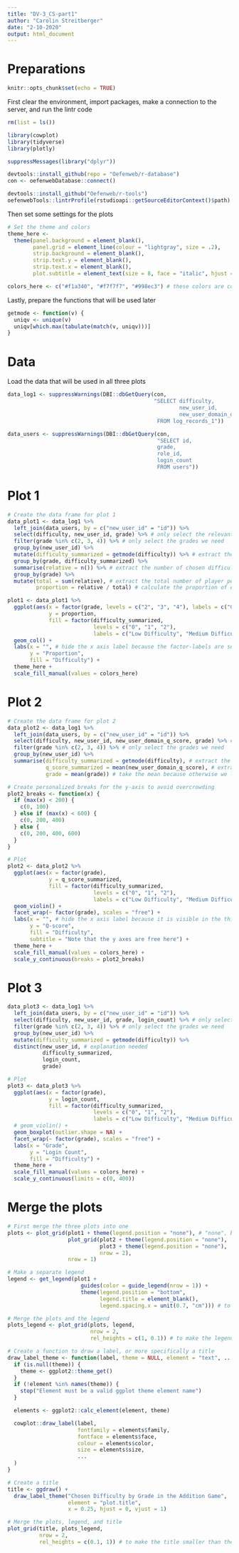 ```yaml
---
title: "DV-3_CS-part1"
author: "Carolin Streitberger"
date: "2-10-2020"
output: html_document
---
```

# Preparations
```r
knitr::opts_chunk$set(echo = TRUE)
```

First clear the environment, import packages, make a connection to the server, and run the lintr code
```r
rm(list = ls())

library(cowplot)
library(tidyverse)
library(plotly)

suppressMessages(library("dplyr"))

devtools::install_github(repo = "Oefenweb/r-database")
con <- oefenwebDatabase::connect()

devtools::install_github("Oefenweb/r-tools")
oefenwebTools::lintrProfile(rstudioapi::getSourceEditorContext()$path)
```

Then set some settings for the plots
```r
# Set the theme and colors
theme_here <-
  theme(panel.background = element_blank(),
        panel.grid = element_line(colour = "lightgray", size = .2),
        strip.background = element_blank(),
        strip.text.y = element_blank(),
        strip.text.x = element_blank(),
        plot.subtitle = element_text(size = 8, face = "italic", hjust = 0.5))

colors_here <- c("#f1a340", "#f7f7f7", "#998ec3") # these colors are colorblind safe, print friendly, and photocopy safe
```

Lastly, prepare the functions that will be used later
```r
getmode <- function(v) {
  uniqv <- unique(v)
  uniqv[which.max(tabulate(match(v, uniqv)))]
}
```

# Data
Load the data that will be used in all three plots
```r
data_log1 <- suppressWarnings(DBI::dbGetQuery(con,
                                              "SELECT difficulty,
                                                      new_user_id,
                                                      new_user_domain_q_score
                                               FROM log_records_1"))

data_users <- suppressWarnings(DBI::dbGetQuery(con,
                                               "SELECT id,
                                               grade,
                                               role_id,
                                               login_count
                                               FROM users"))
```

# Plot 1
```r
# Create the data frame for plot 1
data_plot1 <- data_log1 %>%
  left_join(data_users, by = c("new_user_id" = "id")) %>%
  select(difficulty, new_user_id, grade) %>% # only select the relevant columns
  filter(grade %in% c(2, 3, 4)) %>% # only select the grades we need
  group_by(new_user_id) %>%
  mutate(difficulty_summarized = getmode(difficulty)) %>% # extract the most frequently chosen difficulty
  group_by(grade, difficulty_summarized) %>%
  summarise(relative = n()) %>% # extract the number of chosen difficulty level per grade
  group_by(grade) %>%
  mutate(total = sum(relative), # extract the total number of player per grade
         proportion = relative / total) # calculate the proportion of each difficulty level

plot1 <- data_plot1 %>%
  ggplot(aes(x = factor(grade, levels = c("2", "3", "4"), labels = c("Grade 2", "Grade 3", "Grade 4")),
             y = proportion,
             fill = factor(difficulty_summarized,
                           levels = c("0", "1", "2"),
                           labels = c("Low Difficulty", "Medium Difficulty", "High Difficulty")))) +
  geom_col() +
  labs(x = "", # hide the x axis label because the factor-labels are self-explanatory
       y = "Proportion",
       fill = "Difficulty") +
  theme_here +
  scale_fill_manual(values = colors_here)
```

# Plot 2
```r
# Create the data frame for plot 2
data_plot2 <- data_log1 %>%
  left_join(data_users, by = c("new_user_id" = "id")) %>%
  select(difficulty, new_user_id, new_user_domain_q_score, grade) %>% # only select the relevant columns
  filter(grade %in% c(2, 3, 4)) %>% # only select the grades we need
  group_by(new_user_id) %>%
  summarise(difficulty_summarized = getmode(difficulty), # extract the most frequently chosen difficulty
            q_score_summarized = mean(new_user_domain_q_score), # extract the mean q score
            grade = mean(grade)) # take the mean because otherwise we lose this information

# Create personalized breaks for the y-axis to avoid overcrowding
plot2_breaks <- function(x) {
  if (max(x) < 200) {
    c(0, 100)
  } else if (max(x) < 600) {
    c(0, 200, 400)
  } else {
    c(0, 200, 400, 600)
  }
}

# Plot
plot2 <- data_plot2 %>%
  ggplot(aes(x = factor(grade),
             y = q_score_summarized,
             fill = factor(difficulty_summarized,
                           levels = c("0", "1", "2"),
                           labels = c("Low Difficulty", "Medium Difficulty", "High Difficulty")))) +
  geom_violin() +
  facet_wrap(~ factor(grade), scales = "free") +
  labs(x = "", # hide the x axis label because it is visible in the third plot
       y = "Q-score",
       fill = "Difficulty",
       subtitle = "Note that the y axes are free here") +
  theme_here +
  scale_fill_manual(values = colors_here) +
  scale_y_continuous(breaks = plot2_breaks)
```


# Plot 3
``` r
data_plot3 <- data_log1 %>%
  left_join(data_users, by = c("new_user_id" = "id")) %>%
  select(difficulty, new_user_id, grade, login_count) %>% # only select the relevant columns
  filter(grade %in% c(2, 3, 4)) %>% # only select the grades we need
  group_by(new_user_id) %>%
  mutate(difficulty_summarized = getmode(difficulty)) %>%
  distinct(new_user_id, # explanation needed
           difficulty_summarized,
           login_count,
           grade)

# Plot
plot3 <- data_plot3 %>%
  ggplot(aes(x = factor(grade),
             y = login_count,
             fill = factor(difficulty_summarized,
                           levels = c("0", "1", "2"),
                           labels = c("Low Difficulty", "Medium Difficulty", "High Difficulty")))) +
  # geom_violin() +
  geom_boxplot(outlier.shape = NA) +
  facet_wrap(~ factor(grade), scales = "free") +
  labs(x = "Grade",
       y = "Login Count",
       fill = "Difficulty") +
  theme_here +
  scale_fill_manual(values = colors_here) +
  scale_y_continuous(limits = c(0, 400))
```

# Merge the plots
```r
# First merge the three plots into one
plots <- plot_grid(plot1 + theme(legend.position = "none"), # "none", because we add it manually
                   plot_grid(plot2 + theme(legend.position = "none"),
                             plot3 + theme(legend.position = "none"),
                             nrow = 2),
                   nrow = 1)

# Make a separate legend
legend <- get_legend(plot1 +
                       guides(color = guide_legend(nrow = 1)) +
                       theme(legend.position = "bottom",
                             legend.title = element_blank(),
                             legend.spacing.x = unit(0.7, "cm"))) # to make the legend nicer

# Merge the plots and the legend
plots_legend <- plot_grid(plots, legend,
                          nrow = 2,
                          rel_heights = c(1, 0.1)) # to make the legend smaller than the rest

# Create a function to draw a label, or more specifically a title
draw_label_theme <- function(label, theme = NULL, element = "text", ...) {
  if (is.null(theme)) {
    theme <- ggplot2::theme_get()
  }
  if (!element %in% names(theme)) {
    stop("Element must be a valid ggplot theme element name")
  }

  elements <- ggplot2::calc_element(element, theme)

  cowplot::draw_label(label,
                      fontfamily = elements$family,
                      fontface = elements$face,
                      colour = elements$color,
                      size = elements$size,
                      ...
  )
}

# Create a title
title <- ggdraw() +
  draw_label_theme("Chosen Difficulty by Grade in the Addition Game",
                   element = "plot.title",
                   x = 0.25, hjust = 0, vjust = 1)

# Merge the plots, legend, and title
plot_grid(title, plots_legend,
          nrow = 2,
          rel_heights = c(0.1, 1)) # to make the title smaller than the rest
```


